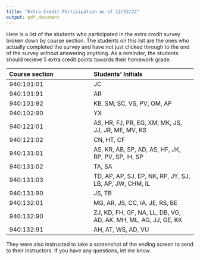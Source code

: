 ```yaml
---
title: "Extra Credit Participation as of 12/12/22"
output: pdf_document
---
```


Here is a list of the students who participated in the extra credit survey broken down by course section. 
The students on this list are the ones who actually completed the survey and have not just clicked through to the end of the survey without answering anything. 
As a reminder, the students should recieve 5 extra credit points towards their homework grade. 

| **Course section** | **Students' Initials** |
| :----------------- | :--------------------- |
| 940:101:01         | JC                     |
| 940:101:91         | AR                     |
| 940:101:92         | KB, SM, SC, VS, PV, OM, AP |
| 940:102:90         | YX                     |
| 940:121:01         | AS, HR, FJ, PR, EG, XM, MK, JS, JJ, JR, ME, MV, KS |
| 940:121:02         | CN, HT, CF             |
| 940:131:01         | AS, KR, AB, SP, AD, AS, HF, JK, RP, PV, SP, IH, SP |
| 940:131:02         | TA, SA                 |
| 940:131:03         | TD, AP, AP, SJ, EP, NK, RP, JY, SJ, LB, AP, JW, CHM, IL |
| 940:131:90         | JS, TB                 |
| 940:132:01         | MG, AR, JS, CC, IA, JE, RS, BE |
| 940:132:90         | ZJ, KD, FH, GF, NA, LL, DB, VG, AD, AK, MH, ML, AG, JJ, GE, KK |
| 940:132:91         | AH, AT, WS, AD, VU     |


They were also instructed to take a screenshot of the ending screen to send to their instructors. 
If you have any questions, let me know. 

